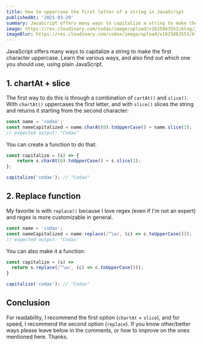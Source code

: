 ```yaml
---
title: How to uppercase the first letter of a string in JavaScript
publishedAt: '2021-03-29'
summary: JavaScript offers many ways to capitalize a string to make the first character uppercase. Learn the various ways, and also find out which one you should use, using plain JavaScript.
image: https://res.cloudinary.com/codax/image/upload/v1625863552/blog/2/cover.png
imageBlur: https://res.cloudinary.com/codax/image/upload/v1625863551/blog/2/cover_blur.jpg
---
```


JavaScript offers many ways to capitalize a string to make the first character uppercase. Learn the various ways, and also find out which one you should use, using plain JavaScript.

## 1. chartAt + slice

The first way to do this is through a combination of `cartAt()` and `slice()`. With `chartAt()` uppercases the first letter, and with `slice()` slices the string and returns it starting from the second character:

```javascript
const name = 'codax';
const nameCapitalized = name.charAt(0).toUpperCase() + name.slice(1);
// expected output: "Codax"
```

You can create a function to do that:

```javascript
const capitalize = (s) => {
	return s.charAt(0).toUpperCase() + s.slice(1);
};

capitalize('codax'); // "Codax"
```

## 2. Replace function

My favorite is with `replace()` because I love regex (even if I'm not an expert) and regex is more customizable in general.

```javascript
const name = 'codax';
const nameCapitalized = name.replace(/^\w/, (c) => c.toUpperCase()));
// expected output: "Codax"
```

You can also make it a function:

```javascript
const capitalize = (s) =>
  return s.replace(/^\w/, (c) => c.toUpperCase()));
}

capitalize('codax'); // "Codax"
```

## Conclusion

For readability, I recommend the first option (`chartAt` + `slice`), and for speed, I recommend the second option (`replace`).
If you know other/better ways please leave below in the comments, or how to improve on the ones mentioned here.
Thanks.
